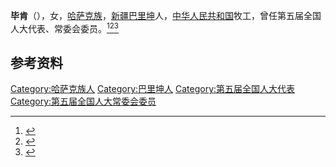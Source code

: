 '''毕肯'''（{{bd|1940年|}}），女，[[哈萨克族|哈萨克族]]，[[新疆|新疆]][[巴里坤哈萨克自治县|巴里坤]]人，[[中华人民共和国|中华人民共和国]]牧工，曾任第五届全国人大代表、常委会委员。<ref>{{Cite book|title=中华人民共和国职官志|author=何虎生, 李耀东, 向常福主编|publisher=中国社会出版社|year=2003|isbn=9787800883934|location=北京|pages=}}</ref><ref>{{Cite book|title=全国人大常务委员会名录|author=尹中卿主编|publisher=解放军出版社|year=1995|isbn=7506527170|location=北京|pages=}}</ref><ref>{{Cite book|title=华夏妇女名人词典|author=周行健主编|publisher=华夏出版社|year=1988|isbn=|location=北京|pages=}}</ref>

== 参考资料 ==
{{reflist}}

{{中国人物小作品}}

{{Authority control}}
{{DEFAULTSORT:B}}
[[Category:哈萨克族人|Category:哈萨克族人]]
[[Category:巴里坤人|Category:巴里坤人]]
[[Category:第五届全国人大代表|Category:第五届全国人大代表]]
[[Category:第五届全国人大常委会委员|Category:第五届全国人大常委会委员]]